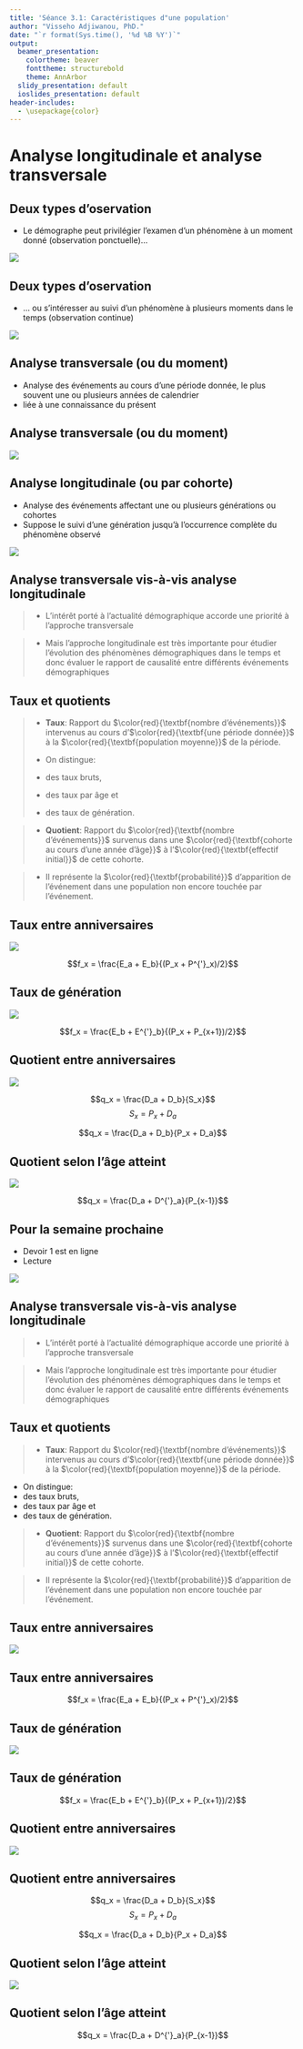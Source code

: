 ```yaml
---
title: 'Séance 3.1: Caractéristiques d"une population'
author: "Visseho Adjiwanou, PhD."
date: "`r format(Sys.time(), '%d %B %Y')`"
output:
  beamer_presentation:
    colortheme: beaver
    fonttheme: structurebold
    theme: AnnArbor
  slidy_presentation: default
  ioslides_presentation: default
header-includes:
  - \usepackage{color}  
---
```



Analyse longitudinale et analyse transversale
========================================================


## Deux types d'oservation

- Le démographe peut privilégier l’examen d’un phénomène à un moment donné (observation ponctuelle)...

![](/Users/visseho/OneDrive - UQAM/Cours/SOC1060_Demographie/Image_cours_demo/s3.41.png)

## Deux types d'oservation

- ... ou s’intéresser au suivi d’un phénomène à plusieurs moments dans le temps (observation continue)

![](/Users/visseho/OneDrive - UQAM/Cours/SOC1060_Demographie/Image_cours_demo/s3.42.png)

## Analyse transversale (ou du moment)

- Analyse des événements au cours d’une période donnée, le plus souvent une ou plusieurs années de calendrier
- liée à une connaissance du présent

## Analyse transversale (ou du moment)

![](/Users/visseho/OneDrive - UQAM/Cours/SOC1060_Demographie/Image_cours_demo/s3.43.png)

## Analyse longitudinale (ou par cohorte)

- Analyse des événements affectant une ou plusieurs générations ou cohortes
- Suppose le suivi d’une génération jusqu’à l’occurrence complète du phénomène observé

![](/Users/visseho/OneDrive - UQAM/Cours/SOC1060_Demographie/Image_cours_demo/s3.44.png)

## Analyse transversale vis-à-vis analyse longitudinale

>- L’intérêt porté à l’actualité démographique accorde une priorité à l’approche transversale

>- Mais l’approche longitudinale est très importante pour étudier l’évolution des phénomènes démographiques dans le temps et donc évaluer le rapport de causalité entre différents événements démographiques

## Taux et quotients

>- **Taux**: Rapport du $\color{red}{\textbf{nombre d’événements}}$ intervenus au cours d’$\color{red}{\textbf{une période donnée}}$ à la $\color{red}{\textbf{population moyenne}}$ de la période.
>
- On distingue:  
  - des taux bruts, 
  - des taux par âge et 
  - des taux de génération.

>- **Quotient**: Rapport du $\color{red}{\textbf{nombre d’événements}}$ survenus dans une $\color{red}{\textbf{cohorte au cours d’une année d’âge}}$ à l’$\color{red}{\textbf{effectif initial}}$ de cette cohorte. 

>  - Il représente la $\color{red}{\textbf{probabilité}}$ d’apparition de l’événement dans une population non encore touchée par l’événement.

## Taux entre anniversaires

![](/Users/visseho/OneDrive - UQAM/Cours/SOC1060_Demographie/Image_cours_demo/s3.45.png)

$$f_x = \frac{E_a + E_b}{(P_x + P^{'}_x)/2}$$

## Taux de génération


![](/Users/visseho/OneDrive - UQAM/Cours/SOC1060_Demographie/Image_cours_demo/s3.46.png)


$$f_x = \frac{E_b + E^{'}_b}{(P_x + P_{x+1})/2}$$


## Quotient entre anniversaires

![](/Users/visseho/OneDrive - UQAM/Cours/SOC1060_Demographie/Image_cours_demo/s3.47.png)

$$q_x = \frac{D_a + D_b}{S_x}$$
$$S_x = P_x + D_a$$

$$q_x = \frac{D_a + D_b}{P_x + D_a}$$

## Quotient selon l'âge atteint

![](/Users/visseho/OneDrive - UQAM/Cours/SOC1060_Demographie/Image_cours_demo/s3.48.png)

$$q_x = \frac{D_a + D^{'}_a}{P_{x-1}}$$


## Pour la semaine prochaine

- Devoir 1 est en ligne
- Lecture

![](/Users/visseho/OneDrive - UQAM/Cours/SOC1060_Demographie/Image_cours_demo/s3.44.png)

## Analyse transversale vis-à-vis analyse longitudinale

>- L’intérêt porté à l’actualité démographique accorde une priorité à l’approche transversale

>- Mais l’approche longitudinale est très importante pour étudier l’évolution des phénomènes démographiques dans le temps et donc évaluer le rapport de causalité entre différents événements démographiques

## Taux et quotients

>- **Taux**: Rapport du $\color{red}{\textbf{nombre d’événements}}$ intervenus au cours d’$\color{red}{\textbf{une période donnée}}$ à la $\color{red}{\textbf{population moyenne}}$ de la période.

  - On distingue:  
  - des taux bruts, 
  - des taux par âge et 
  - des taux de génération.

>- **Quotient**: Rapport du $\color{red}{\textbf{nombre d’événements}}$ survenus dans une $\color{red}{\textbf{cohorte au cours d’une année d’âge}}$ à l’$\color{red}{\textbf{effectif initial}}$ de cette cohorte. 

>  - Il représente la $\color{red}{\textbf{probabilité}}$ d’apparition de l’événement dans une population non encore touchée par l’événement.

## Taux entre anniversaires

![](/Users/visseho/OneDrive - UQAM/Cours/SOC1060_Demographie/Image_cours_demo/s3.45.png)

## Taux entre anniversaires

$$f_x = \frac{E_a + E_b}{(P_x + P^{'}_x)/2}$$

## Taux de génération


![](/Users/visseho/OneDrive - UQAM/Cours/SOC1060_Demographie/Image_cours_demo/s3.46.png)

## Taux de génération

$$f_x = \frac{E_b + E^{'}_b}{(P_x + P_{x+1})/2}$$


## Quotient entre anniversaires

![](/Users/visseho/OneDrive - UQAM/Cours/SOC1060_Demographie/Image_cours_demo/s3.47.png)

## Quotient entre anniversaires

$$q_x = \frac{D_a + D_b}{S_x}$$
$$S_x = P_x + D_a$$

$$q_x = \frac{D_a + D_b}{P_x + D_a}$$

## Quotient selon l'âge atteint

![](/Users/visseho/OneDrive - UQAM/Cours/SOC1060_Demographie/Image_cours_demo/s3.48.png)

## Quotient selon l'âge atteint

$$q_x = \frac{D_a + D^{'}_a}{P_{x-1}}$$


  

  
